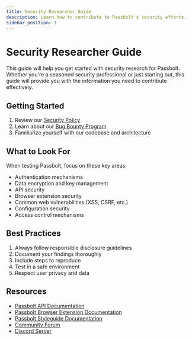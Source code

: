 ```yaml
---
title: Security Researcher Guide
description: Learn how to contribute to Passbolt's security efforts.
sidebar_position: 1
---
```


# Security Researcher Guide

This guide will help you get started with security research for Passbolt. Whether you're a seasoned security professional or just starting out, this guide will provide you with the information you need to contribute effectively.

## Getting Started

1. Review our [Security Policy](/contribute/security/vulnerability)
2. Learn about our [Bug Bounty Program](/contribute/security/bug-bounty)
3. Familiarize yourself with our codebase and architecture

## What to Look For

When testing Passbolt, focus on these key areas:

- Authentication mechanisms
- Data encryption and key management
- API security
- Browser extension security
- Common web vulnerabilities (XSS, CSRF, etc.)
- Configuration security
- Access control mechanisms

## Best Practices

1. Always follow responsible disclosure guidelines
2. Document your findings thoroughly
3. Include steps to reproduce
4. Test in a safe environment
5. Respect user privacy and data

## Resources

- [Passbolt API Documentation](/api)
- [Passbolt Browser Extension Documentation](/development/browser-extension)
- [Passbolt Styleguide Documentation](/development/styleguide)
- [Community Forum](https://community.passbolt.com)
- [Discord Server](https://discord.gg/passbolt) 